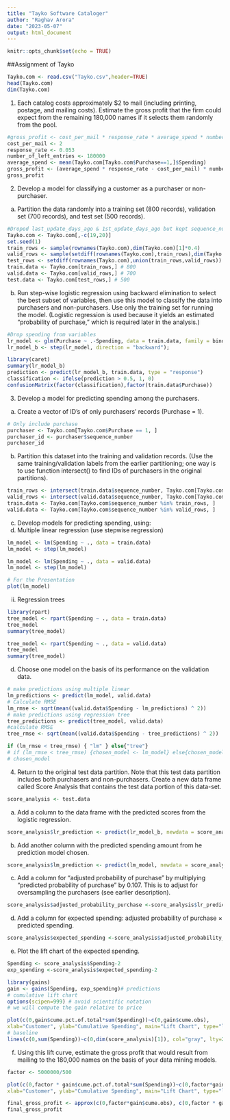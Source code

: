 ---
title: "Tayko Software Cataloger"
author: "Raghav Arora"
date: "2023-05-07"
output: html_document
---

```{r setup, include=FALSE}
knitr::opts_chunk$set(echo = TRUE)
```


##Assignment of Tayko

```{r}
Tayko.com <- read.csv("Tayko.csv",header=TRUE)
head(Tayko.com)
dim(Tayko.com)

```

1. Each catalog costs approximately $2 to mail (including printing, postage,
and mailing costs). Estimate the gross profit that the firm could expect
from the remaining 180,000 names if it selects them randomly from the
pool.

```{r}
#gross_profit <- cost_per_mail * response_rate * average_spend * number_of_left_entries
cost_per_mail <- 2
response_rate <- 0.053
number_of_left_entries <- 180000
average_spend <- mean(Tayko.com[Tayko.com$Purchase==1,]$Spending)
gross_profit <- (average_spend * response_rate - cost_per_mail) * number_of_left_entries
gross_profit

```


2. Develop a model for classifying a customer as a purchaser or non-purchaser.

a. Partition the data randomly into a training set (800 records), validation
set (700 records), and test set (500 records).

```{r}
#Droped last_update_days_ago & 1st_update_days_ago but kept sequence_number required as purchaseID
Tayko.com <- Tayko.com[,-c(19,20)]
set.seed(1)
train_rows <- sample(rownames(Tayko.com),dim(Tayko.com)[1]*0.4)
valid_rows <- sample(setdiff(rownames(Tayko.com),train_rows),dim(Tayko.com)[1]*0.35)
test_rows <- setdiff(rownames(Tayko.com),union(train_rows,valid_rows))
train.data <- Tayko.com[train_rows,] # 800
valid.data <- Tayko.com[valid_rows,] # 700
test.data <- Tayko.com[test_rows,] # 500

```


b. Run step-wise logistic regression using backward elimination to select
the best subset of variables, then use this model to classify the data into
purchasers and non-purchasers. Use only the training set for running
the model. (Logistic regression is used because it yields an estimated
“probability of purchase,” which is required later in the analysis.)

```{r}
#Drop spending from variables
lr_model <- glm(Purchase ~ .-Spending, data = train.data, family = binomial);
lr_model_b <- step(lr_model, direction = "backward");
```

```{r}

library(caret)
summary(lr_model_b)
prediction <- predict(lr_model_b, train.data, type = "response")
classification <- ifelse(prediction > 0.5, 1, 0)
confusionMatrix(factor(classification),factor(train.data$Purchase))
```


3. Develop a model for predicting spending among the purchasers.

a. Create a vector of ID’s of only purchasers’ records (Purchase = 1).

```{r}
# Only include purchase
purchaser <- Tayko.com[Tayko.com$Purchase == 1, ]
purchaser_id <- purchaser$sequence_number
purchaser_id
```


b. Partition this dataset into the training and validation records. (Use the
same training/validation labels from the earlier partitioning; one way
is to use function intersect() to find IDs of purchasers in the original
partitions).

```{r}
train_rows <- intersect(train.data$sequence_number, Tayko.com[Tayko.com$Purchase == 1, ]$sequence_number)
valid_rows <- intersect(valid.data$sequence_number, Tayko.com[Tayko.com$Purchase == 1, ]$sequence_number)
train.data <- Tayko.com[Tayko.com$sequence_number %in% train_rows, ]
valid.data <- Tayko.com[Tayko.com$sequence_number %in% valid_rows, ]
```


c. Develop models for predicting spending, using:
i. Multiple linear regression (use stepwise regression)

```{r}
lm_model <- lm(Spending ~ ., data = train.data)
lm_model <- step(lm_model) 
```


```{r}
lm_model <- lm(Spending ~ ., data = valid.data)
lm_model <- step(lm_model) 
```



```{r}
# For the Presentation
plot(lm_model)
```

ii. Regression trees
```{r}
library(rpart)
tree_model <- rpart(Spending ~ ., data = train.data)
tree_model
summary(tree_model)
```


```{r}
tree_model <- rpart(Spending ~ ., data = valid.data)
tree_model
summary(tree_model)
```


d. Choose one model on the basis of its performance on the validation
data.

```{r}
# make predictions using multiple linear
lm_predictions <- predict(lm_model, valid.data)
# Calculate RMSE
lm_rmse <- sqrt(mean((valid.data$Spending - lm_predictions) ^ 2))
# make predictions using regression tree
tree_predictions <- predict(tree_model, valid.data)
#calculate RMSE 
tree_rmse <- sqrt(mean((valid.data$Spending - tree_predictions) ^ 2))

```


```{r}
if (lm_rmse < tree_rmse) { "lm" } else{"tree"}
# if (lm_rmse < tree_rmse) {chosen_model <- lm_model} else{chosen_model <- tree_model}
# chosen_model
```


4. Return to the original test data partition. Note that this test data partition
includes both purchasers and non-purchasers. Create a new data frame
called Score Analysis that contains the test data portion of this data-set.
```{r}
score_analysis <- test.data
```



a. Add a column to the data frame with the predicted scores from the
logistic regression.

```{r}
score_analysis$lr_prediction <- predict(lr_model_b, newdata = score_analysis)
```


b. Add another column with the predicted spending amount from he
prediction model chosen.

```{r}
score_analysis$lm_prediction <- predict(lm_model, newdata = score_analysis)
```


c. Add a column for “adjusted probability of purchase” by multiplying
“predicted probability of purchase” by 0.107. This is to adjust for oversampling the purchasers (see earlier description).

```{r}
score_analysis$adjusted_probability_purchase <-score_analysis$lr_prediction * 0.107
```


d. Add a column for expected spending: adjusted probability of purchase
× predicted spending.
```{r}
score_analysis$expected_spending <-score_analysis$adjusted_probability_purchase * score_analysis$lm_prediction
```


e. Plot the lift chart of the expected spending.


```{r}
Spending <- score_analysis$Spending-2
exp_spending <-score_analysis$expected_spending-2

library(gains)
gain <- gains(Spending, exp_spending)# predictions
# cumulative lift chart
options(scipen=999) # avoid scientific notation
# we will compute the gain relative to price

plot(c(0,gain$cume.pct.of.total*sum(Spending))~c(0,gain$cume.obs),
xlab="Customer", ylab="Cumulative Spending", main="Lift Chart", type="l")
# baseline
lines(c(0,sum(Spending))~c(0,dim(score_analysis)[1]), col="gray", lty=2)
```



f. Using this lift curve, estimate the gross profit that would result from
mailing to the 180,000 names on the basis of your data mining models.

```{r}
factor <- 5000000/500 

plot(c(0,factor * gain$cume.pct.of.total*sum(Spending))~c(0,factor*gain$cume.obs),
xlab="Customer", ylab="Cumulative Spending", main="Lift Chart", type="l")

```
```{r}
final_gross_profit <- approx(c(0,factor*gain$cume.obs), c(0,factor * gain$cume.pct.of.total*sum(Spending)), xout=180000)
final_gross_profit
       
```


